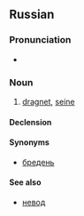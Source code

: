 ==Russian==

===Pronunciation===
* {{IPA|/ˈbrʲedʲnʲɪk/|lang=ru}}

===Noun===
{{ru-noun|бре́дник|m-in}}

# {{context|fishing|lang=ru}} [[dragnet]], [[seine]]

====Declension====
{{ru-noun-table|1|бре́дник}}

====Synonyms====
* [[бредень]]

====See also====
* [[невод]]
